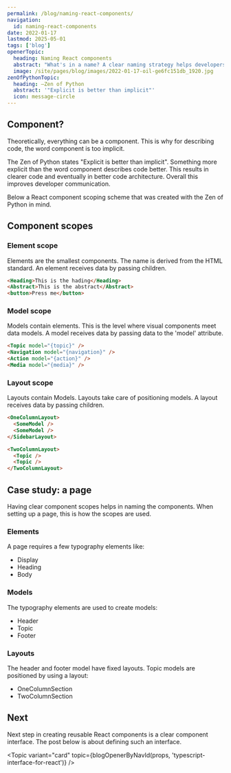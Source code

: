 ```yaml
---
permalink: /blog/naming-react-components/
navigation:
  id: naming-react-components
date: 2022-01-17
lastmod: 2025-05-01
tags: ['blog']
openerTopic:
  heading: Naming React components
  abstract: "What's in a name? A clear naming strategy helps developers communicate. Most devs rather spend time writing component code than wasting time on a good component name."
  image: /site/pages/blog/images/2022-01-17-oil-ge6fc151db_1920.jpg
zenOfPythonTopic:
  heading: ―Zen of Python
  abstract: '"Explicit is better than implicit"'
  icon: message-circle
---
```



## Component?

Theoretically, everything can be a component. This is why for describing code,
the word component is too implicit.

<Topic variant="quote" topic={props.zenOfPythonTopic} />

The Zen of Python states "Explicit is better than implicit". Something more
explicit than the word component describes code better. This results in clearer
code and eventually in better code architecture. Overall this improves developer
communication.

Below a React component scoping scheme that was created with the Zen of Python
in mind.

## Component scopes

### Element scope

Elements are the smallest components. The name is derived from the HTML
standard. An element receives data by passing children.

```html
<Heading>This is the hading</Heading>
<Abstract>This is the abstract</Abstract>
<button>Press me</button>
```

### Model scope

Models contain elements. This is the level where visual components meet data
models. A model receives data by passing data to the 'model' attribute.

```html
<Topic model="{topic}" />
<Navigation model="{navigation}" />
<Action model="{action}" />
<Media model="{media}" />
```

### Layout scope

Layouts contain Models. Layouts take care of positioning models. A layout
receives data by passing children.

```html
<OneColumnLayout>
  <SomeModel />
  <SomeModel />
</SidebarLayout>

<TwoColumnLayout>
  <Topic />
  <Topic />
</TwoColumnLayout>
```

## Case study: a page

Having clear component scopes helps in naming the components. When setting up a
page, this is how the scopes are used.

### Elements

A page requires a few typography elements like:

- Display
- Heading
- Body

### Models

The typography elements are used to create models:

- Header
- Topic
- Footer

### Layouts

The header and footer model have fixed layouts. Topic models are positioned by
using a layout:

- OneColumnSection
- TwoColumnSection

## Next

Next step in creating reusable React components is a clear component interface.
The post below is about defining such an interface.

<Topic
  variant="card"
  topic={blogOpenerByNavId(props, 'typescript-interface-for-react')}
/>

